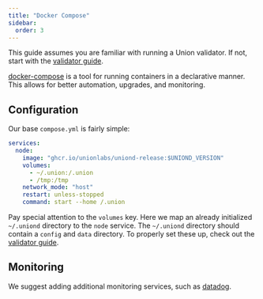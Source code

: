 ```yaml
---
title: "Docker Compose"
sidebar:
  order: 3
---
```


This guide assumes you are familiar with running a Union validator. If not, start with the [validator guide](/joining-testnet/getting-started/).

[docker-compose](https://docs.docker.com/compose/) is a tool for running containers in a declarative manner. This allows for better automation, upgrades, and monitoring.

## Configuration

Our base `compose.yml` is fairly simple:

```yaml
services:
  node:
    image: "ghcr.io/unionlabs/uniond-release:$UNIOND_VERSION"
    volumes:
      - ~/.union:/.union
      - /tmp:/tmp
    network_mode: "host"
    restart: unless-stopped
    command: start --home /.union
```

Pay special attention to the `volumes` key. Here we map an already initialized `~/.uniond` directory to the `node` service. The `~/.uniond` directory should contain a `config` and `data` directory. To properly set these up, check out the [validator guide](/joining-testnet/getting-started/).

## Monitoring

We suggest adding additional monitoring services, such as [datadog](https://www.datadoghq.com/).
